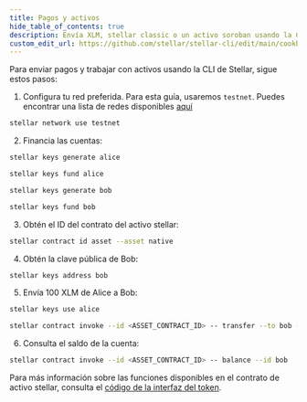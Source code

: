 ```yaml
---
title: Pagos y activos
hide_table_of_contents: true
description: Envía XLM, stellar classic o un activo soroban usando la CLI de Stellar
custom_edit_url: https://github.com/stellar/stellar-cli/edit/main/cookbook/payments-and-assets.mdx
---
```


Para enviar pagos y trabajar con activos usando la CLI de Stellar, sigue estos pasos:

1. Configura tu red preferida. Para esta guía, usaremos `testnet`. Puedes encontrar una lista de redes disponibles [aquí](https://developers.stellar.org/docs/networks)

```bash
stellar network use testnet
```

2. Financia las cuentas:

```bash
stellar keys generate alice
```

```bash
stellar keys fund alice
```

```bash
stellar keys generate bob
```

```bash
stellar keys fund bob
```

3. Obtén el ID del contrato del activo stellar:

```bash
stellar contract id asset --asset native
```

4. Obtén la clave pública de Bob:

```bash
stellar keys address bob
```

5. Envía 100 XLM de Alice a Bob:

```bash
stellar keys use alice
```

```bash
stellar contract invoke --id <ASSET_CONTRACT_ID> -- transfer --to bob --from alice --amount 100
```

6. Consulta el saldo de la cuenta:

```bash
stellar contract invoke --id <ASSET_CONTRACT_ID> -- balance --id bob
```

Para más información sobre las funciones disponibles en el contrato de activo stellar, consulta el [código de la interfaz del token](https://developers.stellar.org/docs/tokens/token-interface#code).
